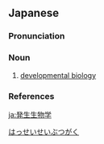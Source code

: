 ==Japanese==
{{wikipedia|lang=ja}}
{{ja-kanjitab|yomi=o|はつ|k1=はっ|せい|せい|ぶつ|がく}}

===Pronunciation===
{{ja-pron|はっせい せいぶつがく|acc=8|acc_ref=DJR|y=ko}}

===Noun===
{{ja-noun|はっせい せいぶつがく|hhira=はつせいせいぶつがく}}

# [[developmental biology]]

===References===
<references/>

[[Category:ja:Developmental biology|はっせいせいぶつがく]]

[[ja:発生生物学]]